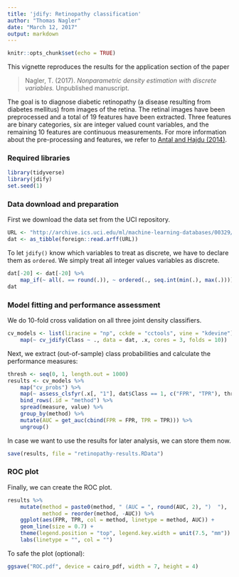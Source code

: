 ```yaml
---
title: 'jdify: Retinopathy classification'
author: "Thomas Nagler"
date: "March 12, 2017"
output: markdown
---
```


```r
knitr::opts_chunk$set(echo = TRUE)
```

This vignette reproduces the results for the application section of the paper

> Nagler, T. (2017). *Nonparametric density estimation with discrete variables.*
Unpublished manuscript.

The goal is to diagnose diabetic retinopathy (a disease resulting from diabetes 
mellitus) from images of the retina. The retinal images have been preprocessed 
and a total of 19 features have been extracted. Three features are binary 
categories, six are integer valued count variables, and the remaining 10 
features are continuous measurements. For more information about the 
pre-processing and features, we refer to 
[Antal and Hajdu (2014)](https://arxiv.org/abs/1410.8576).

### Required libraries

```r
library(tidyverse)
library(jdify)
set.seed(1)
```


### Data download and preparation

First we download the data set from the UCI repository.
```r
URL <- "http://archive.ics.uci.edu/ml/machine-learning-databases/00329/messidor_features.arff"
dat <- as_tibble(foreign::read.arff(URL))
```


To let `jdify()` know which variables to treat as discrete, we have to 
declare them as `ordered`. We simply treat all integer values variables as 
discrete.
```r
dat[-20] <- dat[-20] %>% 
    map_if(~ all(. == round(.)), ~ ordered(., seq.int(min(.), max(.))))
dat
```


### Model fitting and performance assessment

We do 10-fold cross validation on all three joint density classifiers.

```r
cv_models <- list(liracine = "np", cckde = "cctools", vine = "kdevine") %>% 
    map(~ cv_jdify(Class ~ ., data = dat, .x, cores = 3, folds = 10))
```

Next, we extract (out-of-sample) class probabilities and calculate the 
performance measures:
```r
thresh <- seq(0, 1, length.out = 1000)
results <- cv_models %>%
    map("cv_probs") %>%
    map(~ assess_clsfyr(.x[, "1"], dat$Class == 1, c("FPR", "TPR"), thresh)) %>%
    bind_rows(.id = "method") %>%
    spread(measure, value) %>%
    group_by(method) %>%
    mutate(AUC = get_auc(cbind(FPR = FPR, TPR = TPR))) %>%
    ungroup()
```

In case we want to use the results for later analysis, we can store them now.
```r
save(results, file = "retinopathy-results.RData")
```


### ROC plot

Finally, we can create the ROC plot.

```r
results %>% 
    mutate(method = paste0(method, " (AUC = ", round(AUC, 2), ")  "),
           method = reorder(method, -AUC)) %>%
    ggplot(aes(FPR, TPR, col = method, linetype = method, AUC)) +
    geom_line(size = 0.7) +
    theme(legend.position = "top", legend.key.width = unit(7.5, "mm")) +
    labs(linetype = "", col = "")
```

To safe the plot (optional):
```r
ggsave("ROC.pdf", device = cairo_pdf, width = 7, height = 4)
```
